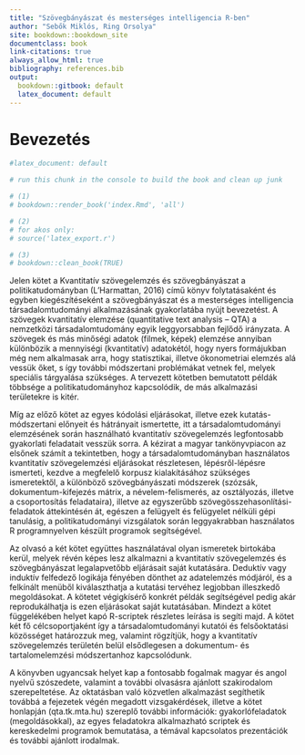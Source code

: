 ```yaml
---
title: "Szövegbányászat és mesterséges intelligencia R-ben"
author: "Sebők Miklós, Ring Orsolya"
site: bookdown::bookdown_site
documentclass: book
link-citations: true
always_allow_html: true
bibliography: references.bib
output:
  bookdown::gitbook: default
  latex_document: default
---
```


# Bevezetés

```r

#latex_document: default

# run this chunk in the console to build the book and clean up junk

# (1)
# bookdown::render_book('index.Rmd', 'all')

# (2)
# for akos only: 
# source('latex_export.r')

# (3)
# bookdown::clean_book(TRUE)

```

Jelen kötet a Kvantitatív szövegelemzés és szövegbányászat a politikatudományban (L'Harmattan, 2016) című könyv folytatásaként és egyben kiegészítéseként a szövegbányászat és a mesterséges intelligencia társadalomtudományi alkalmazásának gyakorlatába nyújt bevezetést. A szövegek kvantitatív elemzése (quantitative text analysis -- QTA) a nemzetközi társadalomtudomány egyik leggyorsabban fejlődő irányzata. A szövegek és más minőségi adatok (filmek, képek) elemzése annyiban különbözik a mennyiségi (kvantitatív) adatokétól, hogy nyers formájukban még nem alkalmasak arra, hogy statisztikai, illetve ökonometriai elemzés alá vessük őket, s így további módszertani problémákat vetnek fel, melyek speciális tárgyalása szükséges. A tervezett kötetben bemutatott példák többsége a politikatudományhoz kapcsolódik, de más alkalmazási területekre is kitér.

Míg az előző kötet az egyes kódolási eljárásokat, illetve ezek kutatás-módszertani előnyeit és hátrányait ismertette, itt a társadalomtudományi elemzésének során használható kvantitatív szövegelemzés legfontosabb gyakorlati feladatait vesszük sorra. A kézirat a magyar tankönyvpiacon az elsőnek számít a tekintetben, hogy a társadalomtudományban használatos kvantitatív szövegelemzési eljárásokat részletesen, lépésről-lépésre ismerteti, kezdve a megfelelő korpusz kialakításához szükséges ismeretektől, a különböző szövegbányászati módszerek (szózsák, dokumentum-kifejezés mátrix, a névelem-felismerés, az osztályozás, illetve a csoportosítás feladataira), illetve az egyszerűbb szövegösszehasonlítási-feladatok áttekintésén át, egészen a felügyelt és felügyelet nélküli gépi tanulásig, a politikatudományi vizsgálatok során leggyakrabban használatos R programnyelven készült programok segítségével.

Az olvasó a két kötet együttes használatával olyan ismeretek birtokába kerül, melyek révén képes lesz alkalmazni a kvantitatív szövegelemzés és szövegbányászat legalapvetőbb eljárásait saját kutatására. Deduktív vagy induktív felfedező logikája fényében dönthet az adatelemzés módjáról, és a felkínált menüből kiválaszthatja a kutatási tervéhez legjobban illeszkedő megoldásokat. A kötetet végigkísérő konkrét példák segítségével pedig akár reprodukálhatja is ezen eljárásokat saját kutatásában. Mindezt a kötet függelékében helyet kapó R-scriptek részletes leírása is segíti majd. A kötet két fő célcsoportjaként így a társadalomtudományi kutatói és felsőoktatási közösséget határozzuk meg, valamint rögzítjük, hogy a kvantitatív szövegelemzés területén belül elsődlegesen a dokumentum- és tartalomelemzési módszertanhoz kapcsolódunk.

A könyvben ugyancsak helyet kap a fontosabb fogalmak magyar és angol nyelvű szószedete, valamint a további olvasásra ajánlott szakirodalom szerepeltetése. Az oktatásban való közvetlen alkalmazást segíthetik továbbá a fejezetek végén megadott vizsgakérdések, illetve a kötet honlapján (qta.tk.mta.hu) szereplő további információk: gyakorlófeladatok (megoldásokkal), az egyes feladatokra alkalmazható scriptek és kereskedelmi programok bemutatása, a témával kapcsolatos prezentációk és további ajánlott irodalmak.
